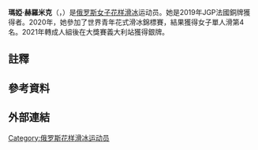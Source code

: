 {{Multiple issues|
{{blpunsourced|time=2020-12-27T09:39:48+00:00}}
{{Expand language|1=en|time=2020-12-27T09:39:48+00:00}}
}}
{{Infobox figure skater
|name= 瑪婭·赫羅米克<br>Maiia Khromykh
|image= Maya Khromykh and her dog.png
|caption= 
|combined total= 226.35
|combined date= [[2021大獎賽義大利站|2021大獎賽義大利站]]
|SP score= 72.04
|SP date= 2021大獎賽義大利站
|FS score= 154.31
|FS date= [[2021年大獎賽義大利站|2021年大獎賽義大利站]]
|fullname= Maiia Vladislavovna Khromykh
|altname= Maiia Khromykh <br> 
|country= {{RUS}}
|formercountry=
|birth_date= {{birth date and age|2006|5|25|df=yes}}
|birth_place= 俄罗斯[[莫斯科|莫斯科]]
|hometown=
|residence= 俄罗斯[[莫斯科|莫斯科]]
|height= {{height|m=1.60}}
| coach = {{ubl|[[艾特利·图特别丽泽|艾特利·图特别丽泽]]|{{tsl|en|Sergei Dudakov}}|{{tsl|en|Daniil Gleikhengauz}}}}
|retired =
|worldranking=
|currenttraininglocations = 莫斯科
|beganskating = 2009
| skating club = Sambo 70
}}
'''瑪婭·赫羅米克'''（{{lang-ru|Майя Владиславовна Хромых}}，{{Bd|2006年|5月25日||}}）是[[俄罗斯|俄罗斯]][[女子|女子]][[花样滑冰|花样滑冰]]运动员。她是2019年JGP法國銅牌獲得者。2020年，她參加了世界青年花式滑冰錦標賽，結果獲得女子單人滑第4名。2021年轉成人組後在大獎賽義大利站獲得銀牌。

==註釋==
{{NoteFoot}}
==參考資料==
{{Reflist|3}}
==外部連結==
{{DEFAULTSORT:Daria Usacheva}}
[[Category:俄罗斯花样滑冰运动员|Category:俄罗斯花样滑冰运动员]]